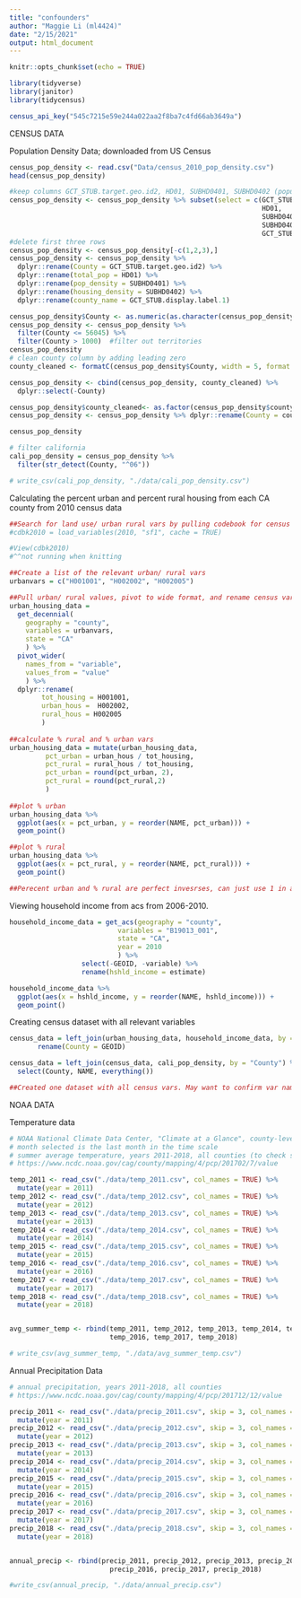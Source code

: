 ```yaml
---
title: "confounders"
author: "Maggie Li (ml4424)"
date: "2/15/2021"
output: html_document
---
```


```r
knitr::opts_chunk$set(echo = TRUE)

library(tidyverse)
library(janitor)
library(tidycensus)

census_api_key("545c7215e59e244a022aa2f8ba7c4fd66ab3649a")
```

CENSUS DATA

Population Density Data; downloaded from US Census 
```r
census_pop_density <- read.csv("Data/census_2010_pop_density.csv")
head(census_pop_density)

#keep columns GCT_STUB.target.geo.id2, HD01, SUBHD0401, SUBHD0402 (population and housing density)
census_pop_density <- census_pop_density %>% subset(select = c(GCT_STUB.target.geo.id2,
                                                               HD01,
                                                               SUBHD0401, 
                                                               SUBHD0402,
                                                               GCT_STUB.display.label.1))
#delete first three rows
census_pop_density <- census_pop_density[-c(1,2,3),]
census_pop_density <- census_pop_density %>% 
  dplyr::rename(County = GCT_STUB.target.geo.id2) %>%
  dplyr::rename(total_pop = HD01) %>%
  dplyr::rename(pop_density = SUBHD0401) %>%
  dplyr::rename(housing_density = SUBHD0402) %>% 
  dplyr::rename(county_name = GCT_STUB.display.label.1)

census_pop_density$County <- as.numeric(as.character(census_pop_density$County))
census_pop_density <- census_pop_density %>%
  filter(County <= 56045) %>% 
  filter(County > 1000)  #filter out territories
census_pop_density 
# clean county column by adding leading zero
county_cleaned <- formatC(census_pop_density$County, width = 5, format = "d", flag = "0")

census_pop_density <- cbind(census_pop_density, county_cleaned) %>%
  dplyr::select(-County)

census_pop_density$county_cleaned<- as.factor(census_pop_density$county_cleaned) 
census_pop_density <- census_pop_density %>% dplyr::rename(County = county_cleaned)

census_pop_density

# filter california 
cali_pop_density = census_pop_density %>% 
  filter(str_detect(County, "^06"))

# write_csv(cali_pop_density, "./data/cali_pop_density.csv")
```

Calculating the percent urban and percent rural housing from each CA county from 2010 census data 
```r
##Search for land use/ urban rural vars by pulling codebook for census vars
#cdbk2010 = load_variables(2010, "sf1", cache = TRUE)

#View(cdbk2010)
#^^not running when knitting 

##Create a list of the relevant urban/ rural vars
urbanvars = c("H001001", "H002002", "H002005")

##Pull urban/ rural values, pivot to wide format, and rename census vars so they are meaningful
urban_housing_data = 
  get_decennial(
    geography = "county",
    variables = urbanvars,
    state = "CA"
    ) %>% 
  pivot_wider(
    names_from = "variable", 
    values_from = "value"
    ) %>% 
  dplyr::rename(
        tot_housing = H001001,
        urban_hous =  H002002, 
        rural_hous = H002005 
        ) 
  
##calculate % rural and % urban vars
urban_housing_data = mutate(urban_housing_data, 
         pct_urban = urban_hous / tot_housing,
         pct_rural = rural_hous / tot_housing, 
         pct_urban = round(pct_urban, 2), 
         pct_rural = round(pct_rural,2)
         )
  
##plot % urban
urban_housing_data %>%
  ggplot(aes(x = pct_urban, y = reorder(NAME, pct_urban))) + 
  geom_point()

##plot % rural
urban_housing_data %>%
  ggplot(aes(x = pct_rural, y = reorder(NAME, pct_rural))) + 
  geom_point()

##Perecent urban and % rural are perfect invesrses, can just use 1 in analysis. 
```


Viewing household income from acs from 2006-2010. 
```r
household_income_data = get_acs(geography = "county",
                           variables = "B19013_001",
                           state = "CA",
                           year = 2010
                           ) %>% 
                  select(-GEOID, -variable) %>% 
                  rename(hshld_income = estimate)

household_income_data %>%
  ggplot(aes(x = hshld_income, y = reorder(NAME, hshld_income))) + 
  geom_point()

```


Creating census dataset with all relevant variables 
```r
census_data = left_join(urban_housing_data, household_income_data, by = "NAME") %>% 
       rename(County = GEOID)

census_data = left_join(census_data, cali_pop_density, by = "County") %>% 
  select(County, NAME, everything())

##Created one dataset with all census vars. May want to confirm var names as a group and clean up Environment##
```

NOAA DATA

Temperature data
```r
# NOAA National Climate Data Center, "Climate at a Glance", county-level mapping
# month selected is the last month in the time scale
# summer average temperature, years 2011-2018, all counties (to check specific months)
# https://www.ncdc.noaa.gov/cag/county/mapping/4/pcp/201702/7/value

temp_2011 <- read_csv("./data/temp_2011.csv", col_names = TRUE) %>% 
  mutate(year = 2011)
temp_2012 <- read_csv("./data/temp_2012.csv", col_names = TRUE) %>% 
  mutate(year = 2012)
temp_2013 <- read_csv("./data/temp_2013.csv", col_names = TRUE) %>% 
  mutate(year = 2013)
temp_2014 <- read_csv("./data/temp_2014.csv", col_names = TRUE) %>% 
  mutate(year = 2014)
temp_2015 <- read_csv("./data/temp_2015.csv", col_names = TRUE) %>% 
  mutate(year = 2015)
temp_2016 <- read_csv("./data/temp_2016.csv", col_names = TRUE) %>% 
  mutate(year = 2016)
temp_2017 <- read_csv("./data/temp_2017.csv", col_names = TRUE) %>% 
  mutate(year = 2017)
temp_2018 <- read_csv("./data/temp_2018.csv", col_names = TRUE) %>% 
  mutate(year = 2018)


avg_summer_temp <- rbind(temp_2011, temp_2012, temp_2013, temp_2014, temp_2015,
                         temp_2016, temp_2017, temp_2018)

# write_csv(avg_summer_temp, "./data/avg_summer_temp.csv")

```

Annual Precipitation Data
```r
# annual precipitation, years 2011-2018, all counties 
# https://www.ncdc.noaa.gov/cag/county/mapping/4/pcp/201712/12/value

precip_2011 <- read_csv("./data/precip_2011.csv", skip = 3, col_names = TRUE) %>% 
  mutate(year = 2011)
precip_2012 <- read_csv("./data/precip_2012.csv", skip = 3, col_names = TRUE) %>% 
  mutate(year = 2012)
precip_2013 <- read_csv("./data/precip_2013.csv", skip = 3, col_names = TRUE) %>% 
  mutate(year = 2013)
precip_2014 <- read_csv("./data/precip_2014.csv", skip = 3, col_names = TRUE) %>% 
  mutate(year = 2014)
precip_2015 <- read_csv("./data/precip_2015.csv", skip = 3, col_names = TRUE) %>% 
  mutate(year = 2015)
precip_2016 <- read_csv("./data/precip_2016.csv", skip = 3, col_names = TRUE) %>% 
  mutate(year = 2016)
precip_2017 <- read_csv("./data/precip_2017.csv", skip = 3, col_names = TRUE) %>% 
  mutate(year = 2017)
precip_2018 <- read_csv("./data/precip_2018.csv", skip = 3, col_names = TRUE) %>% 
  mutate(year = 2018)


annual_precip <- rbind(precip_2011, precip_2012, precip_2013, precip_2014, precip_2015,
                         precip_2016, precip_2017, precip_2018)

#write_csv(annual_precip, "./data/annual_precip.csv")

```